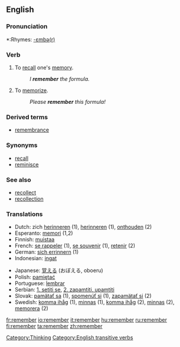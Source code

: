 ==English==

{{rank|American|bad|forward|523|remember|fair|blood|copyright}}

===Pronunciation===
*:Rhymes: [[Rhymes:English:-ɛmbə(r)|-ɛmbə(r)]]

===Verb===
{{en-verb}}

# To [[recall]] one's [[memory]].
#:''I '''remember''' the formula.''
# To [[memorize]].
#:''Please '''remember''' this formula!''

===Derived terms===
*[[remembrance]]

===Synonyms===
*[[recall]]
*[[reminisce]]

===See also===
*[[recollect]]
*[[recollection]]

===Translations===
{{top}}
*Dutch: zich [[herinneren]] (1), [[herinneren]] (1), [[onthouden]] (2)
*Esperanto: [[memori]] (1,2)
*Finnish: [[muistaa]]
*French: [[se rappeler]] (1), [[se souvenir]] (1), [[retenir]] (2)
*German: [[sich errinnern]] (1) 
*Indonesian: [[ingat]]
{{mid}}
*Japanese: [[覚える]] (おぼえる, oboeru)
*Polish: [[pamiętać]]
*Portuguese: [[lembrar]]
*Serbian: [[1. setiti se]], [[2. zapamtiti, upamtiti]]
*Slovak: [[pamätať sa]] (1), [[spomenúť si]] (1), [[zapamätať si]] (2)
*Swedish: [[komma ihåg]] (1), [[minnas]] (1), [[komma ihåg]] (2), [[minnas]] (2), [[memorera]] (2)
{{bottom}}
[[Category:Thinking]]
[[Category:English transitive verbs]]

[[fr:remember]]
[[io:remember]]
[[it:remember]]
[[hu:remember]]
[[ru:remember]]
[[fi:remember]]
[[ta:remember]]
[[zh:remember]]
